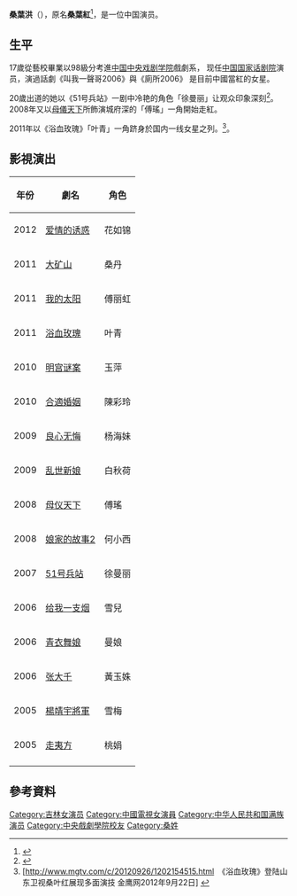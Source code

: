 {{藝人
| 姓名 = 桑葉洪
| 類型 = 女演員
| 圖片 = 
| 圖片簡介 = 
| 圖片尺寸 =
| 羅馬拼音 = Sang Ye Hong
| 英文名 = 
| 國籍 ={{PRC}}
| 民族 = [[滿族|滿族]]
|出生日期 = {{birth_date_and_age|1982|05|04}}
| 出生地點 = {{CHN}}[[吉林省|吉林省]]
| 逝世日期 = 
| 逝世地點 = 
| 教育程度 = [[中央戏剧学院|中央戏剧学院]]
| 配偶 = 
| 兒女 = 
| 音樂類型 = 
| 職業 = [[演員|演員]]
| 代表作 = 《51號兵站》、《母儀天下》、《浴血玫瑰》
}}
'''桑葉洪'''（{{bd|1982年|5月4日|catIdx=Sang, Ye Hong}}），原名'''桑葉紅'''<ref>{{Cite web |url=http://ent.sina.com.cn/s/m/2014-07-21/18514178574.shtml |title=新星桑叶洪优雅知性蜕变 签约新公司 |access-date=2021-05-29 |archive-date=2021-06-02 |archive-url=https://web.archive.org/web/20210602212411/http://ent.sina.com.cn/s/m/2014-07-21/18514178574.shtml |dead-url=no }}</ref>，是一位中国演员。

==生平==
17歲從藝校畢業以98級分考進[[中央戲劇學院|中国中央戏剧学院]]戲劇系， 现任[[中国国家话剧院|中国国家话剧院]]演员，演過話劇《叫我一聲哥2006》與《廁所2006》 是目前中國當紅的女星。

20歲出道的她以《51号兵站》一剧中冷艳的角色「徐曼丽」让观众印象深刻<ref>{{Cite web |url=http://dailynews.sina.com/bg/news/su/file/20070522/0017198917.html |title=《51號兵站》桑葉紅飾徐曼麗 北美新浪 2007年5月22日 |access-date=2016年6月20日 |archive-date=2017年3月5日 |archive-url=https://web.archive.org/web/20170305001117/http://dailynews.sina.com/bg/news/su/file/20070522/0017198917.html |dead-url=no }}</ref>。
2008年又以[[母儀天下|母儀天下]]所飾演城府深的「傅瑤」一角開始走紅。

2011年以《浴血玫瑰》「叶青」一角跻身於国内一线女星之列。<ref>[http://www.mgtv.com/c/20120926/1202154515.html　《浴血玫瑰》登陆山东卫视桑叶红展现多面演技 金鹰网2012年9月22日] {{Wayback|url=http://www.mgtv.com/c/20120926/1202154515.html |date=20170305003005 }}</ref>。

==影視演出==
{| class="wikitable"
!年份!!劇名!!角色
|-
| 2012 || [[爱情的诱惑|爱情的诱惑]] || 花如锦
|-
| 2011 || [[大矿山|大矿山]] || 桑丹
|-
| 2011 || [[我的太阳|我的太阳]] || 傅丽虹
|-
| 2011 || [[浴血玫瑰|浴血玫瑰]] || 叶青
|-
| 2010 || [[明宫谜案|明宫谜案]] || 玉萍
|-
| 2010 || [[合適婚姻|合適婚姻]] || 陳彩玲
|-
| 2009 || [[良心无悔|良心无悔]] || 杨海妹
|-
| 2009 || [[乱世新娘|乱世新娘]] || 白秋荷
|-
| 2008 || [[母仪天下|母仪天下]] || 傅瑤
|-
| 2008 || [[娘家的故事2|娘家的故事2]] || 何小西 
|-
| 2007 || [[51号兵站|51号兵站]] || 徐曼丽
|-
| 2006 || [[给我一支烟|给我一支烟]] || 雪兒  
|-
| 2006 || [[青衣舞娘|青衣舞娘]] || 曼娘
|-
| 2006 || [[张大千|张大千]] || 黃玉姝   
|-
| 2005 || [[楊靖宇將軍|楊靖宇將軍]] || 雪梅  
|-
| 2005 || [[走夷方|走夷方]] || 桃娟  
|-
|}

== 參考資料 ==
{{Reflist}}

{{DEFAULTSORT:Sang, Ye Hong}}
[[Category:吉林女演员|Category:吉林女演员]]
[[Category:中國電視女演員|Category:中國電視女演員]]
[[Category:中华人民共和国满族演员|Category:中华人民共和国满族演员]]
[[Category:中央戲劇學院校友|Category:中央戲劇學院校友]]
[[Category:桑姓|Category:桑姓]]